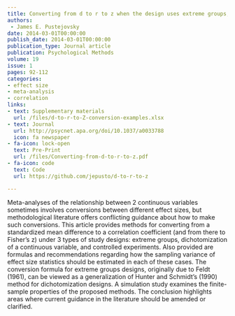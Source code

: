 ```yaml
---
title: Converting from d to r to z when the design uses extreme groups, dichotomization, or experimental control
authors: 
 - James E. Pustejovsky
date: 2014-03-01T00:00:00
publish_date: 2014-03-01T00:00:00
publication_type: Journal article
publication: Psychological Methods
volume: 19
issue: 1
pages: 92-112
categories:
- effect size
- meta-analysis
- correlation
links:
- text: Supplementary materials
  url: /files/d-to-r-to-Z-conversion-examples.xlsx
- text: Journal
  url: http://psycnet.apa.org/doi/10.1037/a0033788
  icon: fa newspaper
- fa-icon: lock-open
  text: Pre-Print
  url: /files/Converting-from-d-to-r-to-z.pdf
- fa-icon: code
  text: Code
  url: https://github.com/jepusto/d-to-r-to-z

---
```



Meta-analyses of the relationship between 2 continuous variables sometimes involves conversions between different effect sizes, but methodological literature offers conflicting guidance about how to make such conversions. This article provides methods for converting from a standardized mean difference to a correlation coefficient (and from there to Fisher’s z) under 3 types of study designs: extreme groups, dichotomization of a continuous variable, and controlled experiments. Also provided are formulas and recommendations regarding how the sampling variance of effect size statistics should be estimated in each of these cases. The conversion formula for extreme groups designs, originally due to Feldt (1961), can be viewed as a generalization of Hunter and Schmidt’s (1990) method for dichotomization designs. A simulation study examines the finite-sample properties of the proposed methods. The conclusion highlights areas where current guidance in the literature should be amended or clarified.

